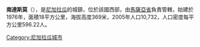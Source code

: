 '''南達斯莫'''（{{lang-es|Nandasmo}}），是[[尼加拉瓜|尼加拉瓜]]的城鎮，位於該國西部，由[[馬薩亞省|馬薩亞省]]負責管轄，始建於1976年，面積18平方公里，海拔高度369米，2005年人口10,732，人口密度每平方公里596.22人。

{{Coord|11|56|N|86|07|W|region:NI_type:city|display=title}}

{{Nicaragua-geo-stub}}
[[Category:尼加拉瓜城市|Category:尼加拉瓜城市]]